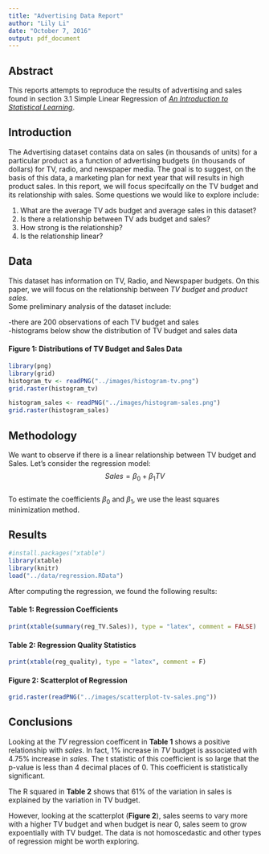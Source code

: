 ```yaml
---
title: "Advertising Data Report"
author: "Lily Li"
date: "October 7, 2016"
output: pdf_document
---
```

## Abstract  
This reports attempts to reproduce the results of advertising and sales found in section 3.1 Simple Linear Regression of [*An Introduction to Statistical Learning*](http://www-bcf.usc.edu/~gareth/ISL/ISLR%20Sixth%20Printing.pdf). 
  
  
## Introduction  
The Advertising dataset contains data on sales (in thousands of units) for a particular product as a function of advertising budgets (in thousands of dollars) for TV, radio, and newspaper media. The goal is to suggest, on the basis of this data, a marketing plan for next year that will results in high product sales. In this report, we will focus specifcally on the TV budget and its relationship with sales. Some questions we would like to explore include:      
  
1. What are the average TV ads budget and average sales in this dataset?  
2. Is there a relationship between TV ads budget and sales?  
3. How strong is the relationship?  
4. Is the relationship linear?  
  
  
## Data  
This dataset has information on TV, Radio, and Newspaper budgets. On this paper, we will focus on the relationship between *TV budget* and *product sales*.  
Some preliminary analysis of the dataset include:  
  
-there are 200 observations of each TV budget and sales  
-histograms below show the distribution of TV budget and sales data  
  
  
#### Figure 1: Distributions of TV Budget and Sales Data  
```r
library(png)
library(grid)
histogram_tv <- readPNG("../images/histogram-tv.png")
grid.raster(histogram_tv)
```

```r
histogram_sales <- readPNG("../images/histogram-sales.png")
grid.raster(histogram_sales)
```


## Methodology
We want to observe if there is a linear relationship between TV budget and Sales. Let's consider the regression model: 
$$Sales = \beta_0 + \beta_1 TV$$   
To estimate the coefficients $\beta_0$ and $\beta_1$, we use the least squares minimization method. 

  
## Results
```r
#install.packages("xtable")
library(xtable)
library(knitr)
load("../data/regression.RData")
```
After computing the regression, we found the following results:  

#### Table 1: Regression Coefficients
```r
print(xtable(summary(reg_TV.Sales)), type = "latex", comment = FALSE)
```
  
#### Table 2: Regression Quality Statistics  
```r
print(xtable(reg_quality), type = "latex", comment = F)
```
  
#### Figure 2: Scatterplot of Regression  
```r
grid.raster(readPNG("../images/scatterplot-tv-sales.png"))
```
  
  
  
## Conclusions  
Looking at the *TV* regression coefficent in **Table 1** shows a positive relationship with *sales*. In fact, 1% increase in *TV* budget is associated with 4.75% increase in *sales*. The t statistic of this coefficient is so large that the p-value is less than 4 decimal places of 0. This coefficient is statistically significant.  

The R squared in **Table 2** shows that 61% of the variation in sales is explained by the variation in TV budget.   

However, looking at the scatterplot (**Figure 2**), sales seems to vary more with a higher TV budget and when budget is near 0, sales seem to grow expoentially with TV budget. The data is not homoscedastic and other types of regression might be worth exploring.   




